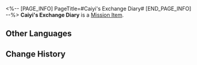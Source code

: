 <%-- [PAGE_INFO]
PageTitle=#Caiyi's Exchange Diary#
[END_PAGE_INFO] --%>
{{Item Infobox
|id          = 140223
|image       = Item Caiyi's Exchange Diary.png
|type        = Mission Item
|invCategory = Missions
|rarity      = 3
|effect      = 
|description = Caiyi hopes that her friend can take care of her daughter, and let her daughter be anything the child wants to be... Except a fighter pilot.
}}
'''Caiyi's Exchange Diary''' is a [[Mission Item]].

==Other Languages==
{{Other Languages
|en   = Caiyi's Exchange Diary
|zhs  = 采翼的交换日记
|zht  = 采翼的交換日記
|ja   = 采翼の交換日記
|ko   = 채이의 교환 일기
|es   = Diario de intercambios de Caiyi
|fr   = Journal partagé de Caiyi
|ru   = Записи Цайи
|th   = ไดอารี่แลกเปลี่ยนของ Caiyi
|vi   = Nhật Ký Trao Đổi Của Caiyi
|de   = Caiyis Austauschtagebuch
|id   = Diari Pertukaran Caiyi
|pt   = Diário de Conversa da Caiyi
}}

==Change History==
{{Change History|1.2}}